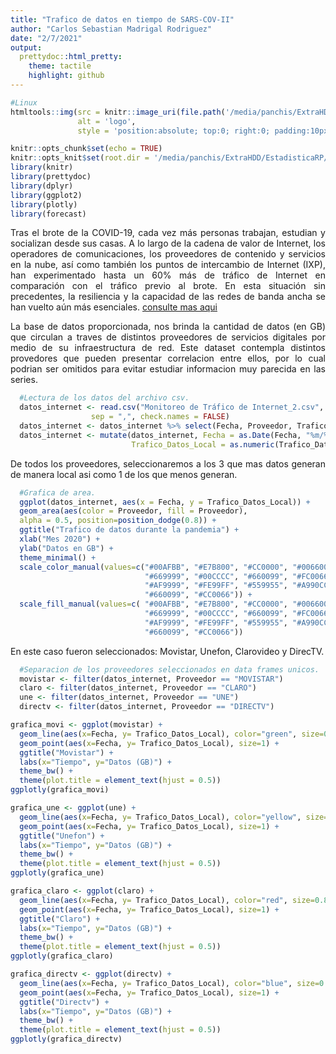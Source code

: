 ```yaml
---
title: "Trafico de datos en tiempo de SARS-COV-II"
author: "Carlos Sebastian Madrigal Rodriguez"
date: "2/7/2021"
output: 
  prettydoc::html_pretty:
    theme: tactile
    highlight: github
---
```


<style>
body {
  text-align: justify;
  width: 100%;
}
</style>

```r
#Linux
htmltools::img(src = knitr::image_uri(file.path('/media/panchis/ExtraHDD/EstadisticaRP/Sesion_7/PostWork7/BEDU.jpeg')), 
               alt = 'logo', 
               style = 'position:absolute; top:0; right:0; padding:10px;')
```

```r
knitr::opts_chunk$set(echo = TRUE)
knitr::opts_knit$set(root.dir = '/media/panchis/ExtraHDD/EstadisticaRP/Proyecto Final/Datos')
library(knitr)
library(prettydoc)
library(dplyr)
library(ggplot2)
library(plotly)
library(forecast)
```

Tras el brote de la COVID-19, cada vez más personas trabajan, estudian y socializan desde sus casas. A lo largo de la cadena de valor de Internet, los operadores de comunicaciones, los proveedores de contenido y servicios en la nube, así como también los puntos de intercambio de Internet (IXP), han experimentado hasta un 60% más de tráfico de Internet en comparación con el tráfico previo al brote. En esta situación sin precedentes, la resiliencia y la capacidad de las redes de banda ancha se han vuelto aún más esenciales. [consulte mas aqui](https://asiet.lat/magazine-digital/como-la-covid-19-afecto-el-trafico-de-internet-y-que-aprendimos-hasta-ahora/)

La base de datos proporcionada, nos brinda la cantidad de datos (en GB) que circulan a traves de distintos proveedores de servicios digitales por medio de su infraestructura de red. Este dataset contempla distintos provedores que pueden presentar correlacion entre ellos, por lo cual podrian ser omitidos para evitar estudiar informacion muy parecida en las series.

```r
  #Lectura de los datos del archivo csv.
  datos_internet <- read.csv("Monitoreo de Tráfico de Internet_2.csv", header = TRUE,
                  sep = ",", check.names = FALSE)
  datos_internet <- datos_internet %>% select(Fecha, Proveedor, Trafico_Datos_Local)
  datos_internet <- mutate(datos_internet, Fecha = as.Date(Fecha, "%m/%d/%Y"), 
                           Trafico_Datos_Local = as.numeric(Trafico_Datos_Local))
```

De todos los proveedores, seleccionaremos a los 3 que mas datos generan de manera local asi como 1 de los que menos generan.

```r
  #Grafica de area.
  ggplot(datos_internet, aes(x = Fecha, y = Trafico_Datos_Local)) +
  geom_area(aes(color = Proveedor, fill = Proveedor),
  alpha = 0.5, position=position_dodge(0.8)) +
  ggtitle("Trafico de datos durante la pandemia") +
  xlab("Mes 2020") +
  ylab("Datos en GB") +
  theme_minimal() +
  scale_color_manual(values=c("#00AFBB", "#E7B800", "#CC0000", "#006600", 
                              "#669999", "#00CCCC", "#660099", "#FC0066", 
                              "#AF9999", "#FE99FF", "#559955", "#A990CC", 
                              "#660099", "#CC0066")) +
  scale_fill_manual(values=c( "#00AFBB", "#E7B800", "#CC0000", "#006600", 
                              "#669999", "#00CCCC", "#660099", "#FC0066", 
                              "#AF9999", "#FE99FF", "#559955", "#A990CC", 
                              "#660099", "#CC0066"))
```

En este caso fueron seleccionados: Movistar, Unefon, Clarovideo y DirecTV.
```r
  #Separacion de los proveedores seleccionados en data frames unicos.
  movistar <- filter(datos_internet, Proveedor == "MOVISTAR")
  claro <- filter(datos_internet, Proveedor == "CLARO")
  une <- filter(datos_internet, Proveedor == "UNE")
  directv <- filter(datos_internet, Proveedor == "DIRECTV")
```

```r
grafica_movi <- ggplot(movistar) +
  geom_line(aes(x=Fecha, y= Trafico_Datos_Local), color="green", size=0.8) +
  geom_point(aes(x=Fecha, y= Trafico_Datos_Local), size=1) +
  ggtitle("Movistar") +
  labs(x="Tiempo", y="Datos (GB)") +
  theme_bw() +
  theme(plot.title = element_text(hjust = 0.5))
ggplotly(grafica_movi)

grafica_une <- ggplot(une) +
  geom_line(aes(x=Fecha, y= Trafico_Datos_Local), color="yellow", size=0.8) +
  geom_point(aes(x=Fecha, y= Trafico_Datos_Local), size=1) +
  ggtitle("Unefon") +
  labs(x="Tiempo", y="Datos (GB)") +
  theme_bw() +
  theme(plot.title = element_text(hjust = 0.5))
ggplotly(grafica_une)

grafica_claro <- ggplot(claro) +
  geom_line(aes(x=Fecha, y= Trafico_Datos_Local), color="red", size=0.8) +
  geom_point(aes(x=Fecha, y= Trafico_Datos_Local), size=1) +
  ggtitle("Claro") +
  labs(x="Tiempo", y="Datos (GB)") +
  theme_bw() +
  theme(plot.title = element_text(hjust = 0.5))
ggplotly(grafica_claro)

grafica_directv <- ggplot(directv) +
  geom_line(aes(x=Fecha, y= Trafico_Datos_Local), color="blue", size=0.8) +
  geom_point(aes(x=Fecha, y= Trafico_Datos_Local), size=1) +
  ggtitle("Directv") +
  labs(x="Tiempo", y="Datos (GB)") +
  theme_bw() +
  theme(plot.title = element_text(hjust = 0.5))
ggplotly(grafica_directv)
```